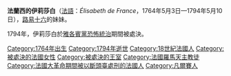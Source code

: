 {{Multiple issues|
{{Expand language|1=en|time=2020-10-12T13:22:32+00:00}}
{{Unreferenced|time=2020-10-12T13:22:32+00:00}}
}}
{{Infobox royalty
| name        = 法蘭西的伊莉莎白
| image       = Princess Elisabeth of France painted by Vigée Le Brun.jpg
| birth_date  = {{Birth date|1764|05|03|df=y}}
| birth_place = {{flag|Kingdom of France}}[[凡爾賽宮|凡爾賽宮]]
| death_date  = {{Death date and age|1794|05|10|1764|05|03|df=y}}
| death_place = {{flag|FRA|1790}}[[巴黎|巴黎]][[协和广场|协和广场]]
| full name   = Élisabeth Philippe Marie Hélène
| house       = [[波旁王朝|波旁王朝]]
| father      = [[法兰西的路易_(1729年–1765年)|法國王太子路易]]
| mother      = [[萨克森的玛丽·约瑟芬_(1731年–1767年)|薩克森的瑪麗·約瑟芬]]
| religion    = [[羅馬天主教|羅馬天主教]]
}}

'''法蘭西的伊莉莎白'''（[[法語|法語]]：''Élisabeth de France''，1764年5月3日—1794年5月10日），[[路易十六|路易十六]]的妹妹。

1794年，伊莉莎白於[[雅各宾专政|雅各賓黨恐怖統治]]期間被處決。

[[Category:1764年出生|Category:1764年出生]]
[[Category:1794年逝世|Category:1794年逝世]]
[[Category:18世紀法國人|Category:18世紀法國人]]
[[Category:被處決的法國女性|Category:被處決的法國女性]]
[[Category:被處決的王室|Category:被處決的王室]]
[[Category:法國羅馬天主教徒|Category:法國羅馬天主教徒]]
[[Category:法國大革命期間被以斷頭臺處刑的法國人|Category:法國大革命期間被以斷頭臺處刑的法國人]]
[[Category:凡爾賽人|Category:凡爾賽人]]